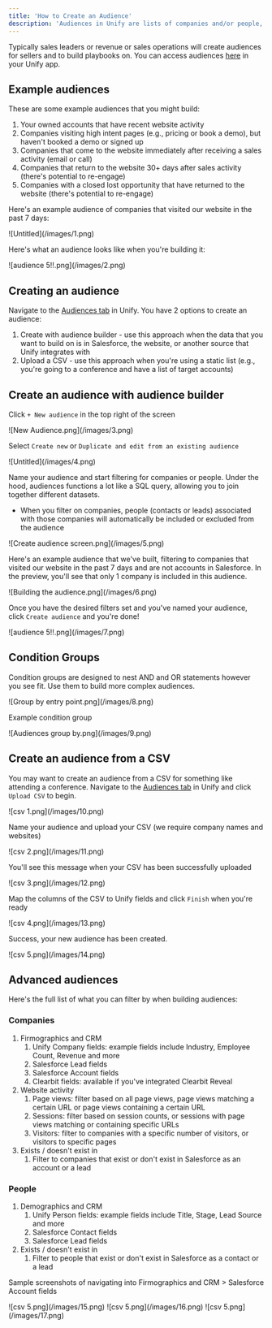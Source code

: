 ```yaml
---
title: 'How to Create an Audience'
description: 'Audiences in Unify are lists of companies and/or people, similar to a Salesforce report. Use them to build lists based on Salesforce data, website intent data, and more.'
---
```


Typically sales leaders or revenue or sales operations will create audiences for sellers and to build playbooks on. You can access audiences [here](https://app.unifygtm.com/dashboard/audiences) in your Unify app.

## Example audiences

These are some example audiences that you might build:

1. Your owned accounts that have recent website activity
2. Companies visiting high intent pages (e.g., pricing or book a demo), but haven't booked a demo or signed up
3. Companies that come to the website immediately after receiving a sales activity (email or call)
4. Companies that return to the website 30+ days after sales activity (there's potential to re-engage)
5. Companies with a closed lost opportunity that have returned to the website (there's potential to re-engage)

Here's an example audience of companies that visited our website in the past 7 days:

<Frame>![Untitled](/images/1.png)</Frame>

Here's what an audience looks like when you're building it:

<Frame>![audience 5!!.png](/images/2.png)</Frame>

## Creating an audience

Navigate to the [Audiences tab](https://app.unifygtm.com/dashboard/audiences) in Unify. You have 2 options to create an audience:

1. Create with audience builder - use this approach when the data that you want to build on is in Salesforce, the website, or another source that Unify integrates with
2. Upload a CSV - use this approach when you're using a static list (e.g., you're going to a conference and have a list of target accounts)

## Create an audience with audience builder

Click `+ New audience` in the top right of the screen

<Frame>![New Audience.png](/images/3.png)</Frame>

Select `Create new` or `Duplicate and edit from an existing audience`

<Frame>![Untitled](/images/4.png)</Frame>

Name your audience and start filtering for companies or people. Under the hood, audiences functions a lot like a SQL query, allowing you to join together different datasets.

- When you filter on companies, people (contacts or leads) associated with those companies will automatically be included or excluded from the audience

<Frame>![Create audience screen.png](/images/5.png)</Frame>

Here's an example audience that we've built, filtering to companies that visited our website in the past 7 days and are not accounts in Salesforce. In the preview, you'll see that only 1 company is included in this audience.

<Frame>![Building the audience.png](/images/6.png)</Frame>

Once you have the desired filters set and you've named your audience, click `Create audience` and you're done!

<Frame>![audience 5!!.png](/images/7.png)</Frame>

## Condition Groups

Condition groups are designed to nest AND and OR statements however you see fit. Use them to build more complex audiences.

<Frame>![Group by entry point.png](/images/8.png)</Frame>

Example condition group

<Frame>![Audiences group by.png](/images/9.png)</Frame>

## Create an audience from a CSV

You may want to create an audience from a CSV for something like attending a conference. Navigate to the [Audiences tab](https://app.unifygtm.com/dashboard/audiences) in Unify and click `Upload CSV` to begin.

<Frame>![csv 1.png](/images/10.png)</Frame>

Name your audience and upload your CSV (we require company names and websites)

<Frame>![csv 2.png](/images/11.png)</Frame>

You'll see this message when your CSV has been successfully uploaded

<Frame>![csv 3.png](/images/12.png)</Frame>

Map the columns of the CSV to Unify fields and click `Finish` when you're ready

<Frame>![csv 4.png](/images/13.png)</Frame>

Success, your new audience has been created.

<Frame>![csv 5.png](/images/14.png)</Frame>

## Advanced audiences

Here's the full list of what you can filter by when building audiences:

### Companies

1. Firmographics and CRM
   1. Unify Company fields: example fields include Industry, Employee Count, Revenue and more
   2. Salesforce Lead fields
   3. Salesforce Account fields
   4. Clearbit fields: available if you've integrated Clearbit Reveal
2. Website activity
   1. Page views: filter based on all page views, page views matching a certain URL or page views containing a certain URL
   2. Sessions: filter based on session counts, or sessions with page views matching or containing specific URLs
   3. Visitors: filter to companies with a specific number of visitors, or visitors to specific pages
3. Exists / doesn't exist in
   1. Filter to companies that exist or don't exist in Salesforce as an account or a lead

### People

1. Demographics and CRM
   1. Unify Person fields: example fields include Title, Stage, Lead Source and more
   2. Salesforce Contact fields
   3. Salesforce Lead fields
2. Exists / doesn't exist in
   1. Filter to people that exist or don't exist in Salesforce as a contact or a lead

Sample screenshots of navigating into Firmographics and CRM > Salesforce Account fields

<Frame>![csv 5.png](/images/15.png)</Frame>

<Frame>![csv 5.png](/images/16.png)</Frame>

<Frame>![csv 5.png](/images/17.png)</Frame>
